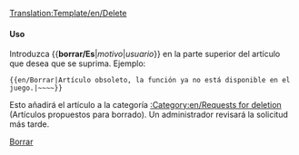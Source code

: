 <noinclude>[[Translation:Template/en/Delete]]</noinclude>{{es/Metaplantilla de avisos| tipo  = borrar
| texto = Se ha solicitado el borrado de este artículo.<br>''(English: This article has been requested for deletion)''<p><strong>Motivo:</strong> {{{1|No proporcionado}}}</p><p><strong>Solicitante:</strong> {{{2|No proporcionado}}}</p>
}}<includeonly>{{{3|}}}</includeonly><noinclude>

====Uso====
Introduzca <nowiki>{{</nowiki>'''borrar/Es'''|''motivo''|''usuario''<nowiki>}}</nowiki> en la parte superior del artículo que desea que se suprima. Ejemplo:
<pre>{{en/Borrar|Artículo obsoleto, la función ya no está disponible en el juego.|~~~~}}</pre>
Esto añadirá el artículo a la categoría [[:Category:en/Requests for deletion]] (Artículos propuestos para borrado). Un administrador revisará la solicitud más tarde.

[[Category:es/Manual/Base Set/Cajas de mensajes|Borrar]]</noinclude>